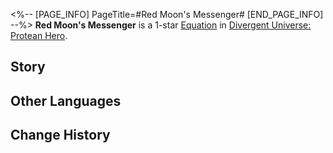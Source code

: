 <%-- [PAGE_INFO]
PageTitle=#Red Moon's Messenger#
[END_PAGE_INFO] --%>
{{Equation Infobox
|period   = Protean Hero
|rarity   = 1
|path1    = Destruction*2
|path2    = Elation*2
|effect   = Increases "{{Trait|Blazar}}" Base Value by {{Color|h|50%}}. After any ally target launches a Follow-up ATK, the ally target with the lowest current HP percentage restores HP equal to {{Color|h|10%}} of their Max HP.
|mentions = Zagreus
}}
'''Red Moon's Messenger''' is a 1-star [[Divergent Universe: Protean Hero/Equatoins|Equation]] in [[Divergent Universe: Protean Hero]].

==Story==
{{Description|I inscribed those despicable villains onto the stone tablet, so that you may know<br />Why Paestum fell overnight.<br />The messengers of calamity divined of the Thief Star upon the ground, declaring that the end is nigh.<br />Why not live it up, embracing every forbidden delight? Revel in hedonism and plunge into games without reserve!<br />If you have a grudge, pierce your enemy's chests right now.<br />If you have no worries, then scatter your life's savings across the streets.<br />Gamblers wager their souls, and thieves break down doors with bold strides and snatch gold coins with glee.<br />The crimson moon never rises, yet the honest speak lies, the revered choke the life out of their loved ones<br />The children who smiled warmly at others yesterday transform into minions of Zagreus overnight.<br />You ask why I'm still alive? There's only one means to survive.}}
<!--
==Gameplay Notes==
* 
-->
==Other Languages==
{{Other Languages
|en   = Red Moon's Messenger
|zhs  = 红月使者
|zht  = 紅月使者
|ja   = 赤の月の使者
|ko   = 붉은 달의 사자
|es   = Emisario de la luna escarlata
|fr   = Messager de la lune rouge
|ru   = Посланник красной луны
|th   = ผู้ส่งสารจันทร์สีชาด
|vi   = Sứ Giả Trăng Đỏ
|de   = Bote des roten Mondes
|id   = Red Moon's Messenger
|pt   = Mensageiro da Lua Vermelha
}}

==Change History==
{{Change History|3.1}}